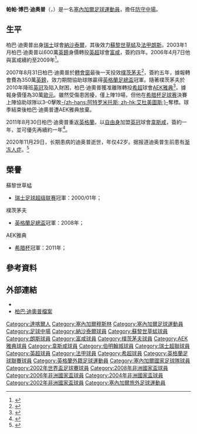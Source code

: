 {{noteta|G1=英超
|T=zh-hans:帕帕·博巴·迪奥普;zh-hk:柏巴·博巴·迪奧普;zh-tw:帕帕·博巴·迪奧普;
|1=zh-hans:帕帕·博巴·迪奥普;zh-hk:柏巴·博巴·迪奧普;zh-tw:帕帕·博巴·迪奧普;
|2=zh-hans:帕帕;zh-hk:柏巴;zh-tw:帕帕;
}}
{{Football player infobox
|          playername = 柏巴·博巴·迪奧普<br />''Papa Bouba Diop''
| image = Papa Bouba Diop.png
| image_size = 120px
|            fullname = Papa Bouba Diop
|              height = {{height|m=1.94}}
|         dateofbirth = {{birth date|1978|1|28|- march 2008df=y}} 
|         cityofbirth = [[達喀爾|達喀爾]]
|      countryofbirth = [[塞內加爾|塞內加爾]]
| dateofdeath = {{death date and age|2020|11|29|1978|1|28}}
| cityofdeath =  [[巴黎|巴黎]]
| countryofdeath =  [[法國|法國]]
|         currentclub = 
|          clubnumber = 
|            position = [[防守中場|防守中場]]
|          youthyears = 1993–1994<br />1994–1995<br />1995–1996
|          youthclubs = Espoir Dakar<br />Diaraaf Dakar<br />Vevey Sports
|               years = 1996–2000<br />2000–2001<br />2002–2004<br />2004–2007<br />2007–2010<br />2010–2011<br />2011–2012<br/>2012–2013
|               clubs = [[纳沙泰尔足球俱乐部|納沙泰爾]]<br />[[蘇黎世草蜢足球俱樂部|蘇黎世草蜢]]<br />[[朗斯足球俱樂部|朗斯]]<br />[[富咸足球會|富咸]]<br />[[樸茨茅夫足球會|樸茨茅夫]]<br />[[AEK雅典足球會|AEK雅典]]<br />[[西汉姆联足球俱乐部|韋斯咸]]<br />[[伯明翰足球會|伯明翰]]
|         caps(goals) = {{0}}69 {{0}}(9)<br />{{0}}38 {{0}}(5)<br />{{0}}71 {{0}}(6)<br />104 (11)<br />{{0}}92 {{0}}(5)<br />{{0}}19 {{0}}(1)<br />{{0}}16 {{0}}(1)<br />{{0|00}}2 {{0}}(1)
|       nationalyears = 2001–2008
|        nationalteam = [[塞內加爾國家足球隊|塞內加爾]]
| nationalcaps(goals) = {{0}}63 (11)
|            pcupdate = 2011年8月31日 (三) 05:30 (UTC)
|            ntupdate = 2011年8月31日 (三) 05:30 (UTC)
}}
'''帕帕·博巴·迪奥普'''（{{lang-fr|'''Papa Bouba Diop'''}}，{{bd|1978年|1月28日|2020年|11月29日|catIdx=M|catidx=Diop, Papa Bouba}}）是一名[[塞內加爾|塞內加爾]][[足球|足球]][[運動員|運動員]]，擔任[[防守中場|防守中場]]。

== 生平 ==
柏巴·迪奧普出身[[瑞士|瑞士]]球會[[纳沙泰尔足球俱乐部|納沙泰爾]]，其後效力[[蘇黎世草蜢足球俱樂部|蘇黎世草蜢]]及[[法甲|法甲]][[朗斯足球俱樂部|朗斯]]。2003年1月柏巴·迪奧普以600萬[[英鎊|英鎊]]身價轉投[[英超|英超]]球會[[富勒姆足球俱乐部|富咸]]，簽約四年。2006年4月7日他與富咸續約至2009年<ref>{{cite news |language=en |url=http://news.bbc.co.uk/sport2/hi/football/teams/f/fulham/4884570.stm |title=Diop signs new contract at Fulham |publisher=''[[BBC_Sport|BBC Sport]]'' |date=2006-04-07 |accessdate=2011-08-31 |archive-date=2019-10-13 |archive-url=https://web.archive.org/web/20191013030510/http://news.bbc.co.uk/sport2/hi/football/teams/f/fulham/4884570.stm |dead-url=no }}</ref>。

2007年8月31日柏巴·迪奧普於[[轉會窗|轉會窗]]最後一天投效[[朴茨茅斯足球俱乐部|樸茨茅夫]]<ref>{{cite news |language=en |url=http://news.bbc.co.uk/sport2/hi/football/teams/p/portsmouth/6973431.stm |title=Portsmouth land Diop from Fulham |publisher=''[[BBC_Sport|BBC Sport]]'' |date=2007-08-31 |accessdate=2011-08-31 |archive-date=2012-10-12 |archive-url=https://web.archive.org/web/20121012040353/http://news.bbc.co.uk/sport2/hi/football/teams/p/portsmouth/6973431.stm |dead-url=no }}</ref>，簽約五年，據報轉會費為350萬[[英鎊|英鎊]]，效力期間協助球隊贏得[[英格蘭足總盃|英格蘭足總盃]]冠軍。隨著樸茨茅夫於2010年降班[[英冠|英冠]]及陷入財困，柏巴·迪奧普獲准離隊轉投[[希超|希超]]球會[[AEK雅典足球會|AEK雅典]]<ref>{{cite news |language=en |url=http://www.skysports.com/story/0,19528,12875_6256273,00.html |title=Diop clinches AEK move |publisher=''Sky Sports'' |date=2010-07-11 |accessdate=2011-08-31 |archive-date=2016-03-10 |archive-url=https://web.archive.org/web/20160310100554/http://www.skysports.com/story/0,19528,12875_6256273,00.html |dead-url=no }}</ref>，據報身價僅為30萬[[歐元|歐元]]。雖然受傷患困擾，僅上陣19場，但他在[[希腊杯足球赛|希腊杯足球赛]]決賽上陣協助球隊以3–0擊敗[[阿特罗米托斯足球俱乐部|-{zh-hans:阿特罗米托斯; zh-hk:艾杜美圖斯;}-]]奪標。球季結束後柏巴·迪奧普遭AEK雅典放棄。

2011年8月30日柏巴·迪奧普重返[[英格蘭|英格蘭]]，以[[自由球員|自由身]]加盟[[英冠|英冠]]球會[[西汉姆联足球俱乐部|韋斯咸]]，簽約一年，並可優先再續約一年<ref>{{cite news |language=en |url=http://news.bbc.co.uk/sport2/hi/football/14725205.stm |title=West Ham sign midfielder Papa Bouba Diop |publisher=''[[BBC_Sport|BBC Sport]]'' |date=2011-08-30 |accessdate=2011-08-31 |archive-date=2011-08-31 |archive-url=https://web.archive.org/web/20110831171534/http://news.bbc.co.uk/sport2/hi/football/14725205.stm |dead-url=no }}</ref>。

2020年11月29日，长期患病的迪奥普逝世，年仅42岁。据报道迪奥普生前患有[[渐冻人症|渐冻人症]]。<ref>{{cite news |title=L'ancien international sénégalais Papa Bouba Diop est mort à 42 ans |url=https://www.lequipe.fr/Football/Actualites/L-ancien-international-senegalais-papa-bouba-diop-est-mort-a-42-ans/1200094 |access-date=2020-12-02 |work=L'Équipe |date=2020-11-29 |language=fr |archive-date=2020-11-29 |archive-url=https://web.archive.org/web/20201129210353/https://www.lequipe.fr/Football/Actualites/L-ancien-international-senegalais-papa-bouba-diop-est-mort-a-42-ans/1200094 |dead-url=no }}</ref>

== 榮譽 ==
;蘇黎世草蜢
* [[瑞士足球超级联赛|瑞士足球超级联赛]]冠軍：2000/01年；

;樸茨茅夫
* [[英格蘭足總盃|英格蘭足總盃]]冠軍：2008年；

;AEK雅典
* [[希腊杯足球赛|希腊杯]]冠軍：2011年；

== 參考資料 ==
{{reflist}}

== 外部連結 ==
* {{soccerbase|id=29687|name=柏巴·迪奧普}}
* [http://www.sitercl.com/Fichejo/D/diopboub.htm 柏巴·迪奧普檔案] {{Wayback|url=http://www.sitercl.com/Fichejo/D/diopboub.htm |date=20191206200842 }}

{{DEFAULTSORT:Diop, Papa Bouba}}
[[Category:達喀爾人|Category:達喀爾人]]
[[Category:塞內加爾穆斯林|Category:塞內加爾穆斯林]]
[[Category:塞內加爾足球運動員|Category:塞內加爾足球運動員]]
[[Category:足球中場|Category:足球中場]]
[[Category:納沙泰爾球員|Category:納沙泰爾球員]]
[[Category:蘇黎世草蜢球員|Category:蘇黎世草蜢球員]]
[[Category:朗斯球員|Category:朗斯球員]]
[[Category:富咸球員|Category:富咸球員]]
[[Category:樸茨茅夫球員|Category:樸茨茅夫球員]]
[[Category:AEK雅典球員|Category:AEK雅典球員]]
[[Category:韋斯咸球員|Category:韋斯咸球員]]
[[Category:伯明翰城球員|Category:伯明翰城球員]]
[[Category:瑞士超聯球員|Category:瑞士超聯球員]]
[[Category:英超球員|Category:英超球員]]
[[Category:法甲球員|Category:法甲球員]]
[[Category:希超球員|Category:希超球員]]
[[Category:英格蘭足球聯賽球員|Category:英格蘭足球聯賽球員]]
[[Category:英格蘭外籍足球運動員|Category:英格蘭外籍足球運動員]]
[[Category:塞內加爾國家足球隊球員|Category:塞內加爾國家足球隊球員]] 
[[Category:2002年世界盃足球賽球員|Category:2002年世界盃足球賽球員]]
[[Category:2008年非洲國家盃球員|Category:2008年非洲國家盃球員]]
[[Category:2006年非洲國家盃球員|Category:2006年非洲國家盃球員]]
[[Category:2004年非洲國家盃球員|Category:2004年非洲國家盃球員]]
[[Category:2002年非洲國家盃球員|Category:2002年非洲國家盃球員]]
[[Category:塞內加爾旅外足球運動員|Category:塞內加爾旅外足球運動員]]